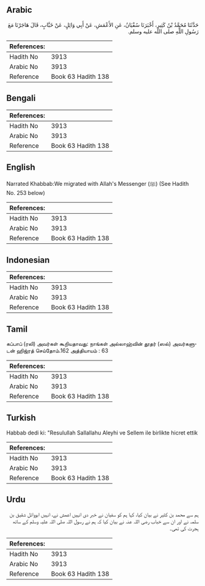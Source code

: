 ## Arabic

<div dir="rtl" lang="ar" style={{fontSize:'larger',backgroundColor:'#f8f9fa',padding:20}}>حَدَّثَنَا مُحَمَّدُ بْنُ كَثِيرٍ، أَخْبَرَنَا سُفْيَانُ، عَنِ الأَعْمَشِ، عَنْ أَبِي وَائِلٍ، عَنْ خَبَّابٍ، قَالَ هَاجَرْنَا مَعَ رَسُولِ اللَّهِ صلى الله عليه وسلم‏.‏</div><div style={{backgroundColor:'#f8f9fa',padding:20, marginBottom: 10}}><table>
        <thead>
          <tr>
            <th>References:</th>
            <th></th>
          </tr>
        </thead>
        <tbody><tr><td>Hadith No</td><td>3913</td></tr><tr><td>Arabic No</td><td>3913</td></tr><tr><td>Reference</td><td>Book 63 Hadith 138</td></tr></tbody></table></div>

## Bengali

<div dir="ltr" lang="bn" style={{fontSize:'larger',backgroundColor:'#f8f9fa',padding:20}}></div><div style={{backgroundColor:'#f8f9fa',padding:20, marginBottom: 10}}><table>
        <thead>
          <tr>
            <th>References:</th>
            <th></th>
          </tr>
        </thead>
        <tbody><tr><td>Hadith No</td><td>3913</td></tr><tr><td>Arabic No</td><td>3913</td></tr><tr><td>Reference</td><td>Book 63 Hadith 138</td></tr></tbody></table></div>

## English

<div dir="ltr" lang="en" style={{fontSize:'larger',backgroundColor:'#f8f9fa',padding:20}}>Narrated Khabbab:We migrated with Allah's Messenger (ﷺ) (See Hadith No. 253 below)</div><div style={{backgroundColor:'#f8f9fa',padding:20, marginBottom: 10}}><table>
        <thead>
          <tr>
            <th>References:</th>
            <th></th>
          </tr>
        </thead>
        <tbody><tr><td>Hadith No</td><td>3913</td></tr><tr><td>Arabic No</td><td>3913</td></tr><tr><td>Reference</td><td>Book 63 Hadith 138</td></tr></tbody></table></div>

## Indonesian

<div dir="ltr" lang="id" style={{fontSize:'larger',backgroundColor:'#f8f9fa',padding:20}}></div><div style={{backgroundColor:'#f8f9fa',padding:20, marginBottom: 10}}><table>
        <thead>
          <tr>
            <th>References:</th>
            <th></th>
          </tr>
        </thead>
        <tbody><tr><td>Hadith No</td><td>3913</td></tr><tr><td>Arabic No</td><td>3913</td></tr><tr><td>Reference</td><td>Book 63 Hadith 138</td></tr></tbody></table></div>

## Tamil

<div dir="ltr" lang="ta" style={{fontSize:'larger',backgroundColor:'#f8f9fa',padding:20}}>கப்பாப் (ரலி) அவர்கள் கூறியதாவது: நாங்கள் அல்லாஹ்வின் தூதர் (ஸல்) அவர்களுடன் ஹிஜ்ரத் செய்தோம்.162 அத்தியாயம் : 63</div><div style={{backgroundColor:'#f8f9fa',padding:20, marginBottom: 10}}><table>
        <thead>
          <tr>
            <th>References:</th>
            <th></th>
          </tr>
        </thead>
        <tbody><tr><td>Hadith No</td><td>3913</td></tr><tr><td>Arabic No</td><td>3913</td></tr><tr><td>Reference</td><td>Book 63 Hadith 138</td></tr></tbody></table></div>

## Turkish

<div dir="ltr" lang="tr" style={{fontSize:'larger',backgroundColor:'#f8f9fa',padding:20}}>Habbab dedi ki: "Resulullah Sallallahu Aleyhi ve Sellem ile birlikte hicret ettik</div><div style={{backgroundColor:'#f8f9fa',padding:20, marginBottom: 10}}><table>
        <thead>
          <tr>
            <th>References:</th>
            <th></th>
          </tr>
        </thead>
        <tbody><tr><td>Hadith No</td><td>3913</td></tr><tr><td>Arabic No</td><td>3913</td></tr><tr><td>Reference</td><td>Book 63 Hadith 138</td></tr></tbody></table></div>

## Urdu

<div dir="rtl" lang="ur" style={{fontSize:'larger',backgroundColor:'#f8f9fa',padding:20}}>ہم سے محمد بن کثیر نے بیان کیا، کہا ہم کو سفیان نے خبر دی انہیں اعمش نے، انہیں ابووائل شقیق بن سلمہ نے اور ان سے خباب رضی اللہ عنہ نے بیان کیا کہ ہم نے رسول اللہ صلی اللہ علیہ وسلم کے ساتھ ہجرت کی تھی۔</div><div style={{backgroundColor:'#f8f9fa',padding:20, marginBottom: 10}}><table>
        <thead>
          <tr>
            <th>References:</th>
            <th></th>
          </tr>
        </thead>
        <tbody><tr><td>Hadith No</td><td>3913</td></tr><tr><td>Arabic No</td><td>3913</td></tr><tr><td>Reference</td><td>Book 63 Hadith 138</td></tr></tbody></table></div>